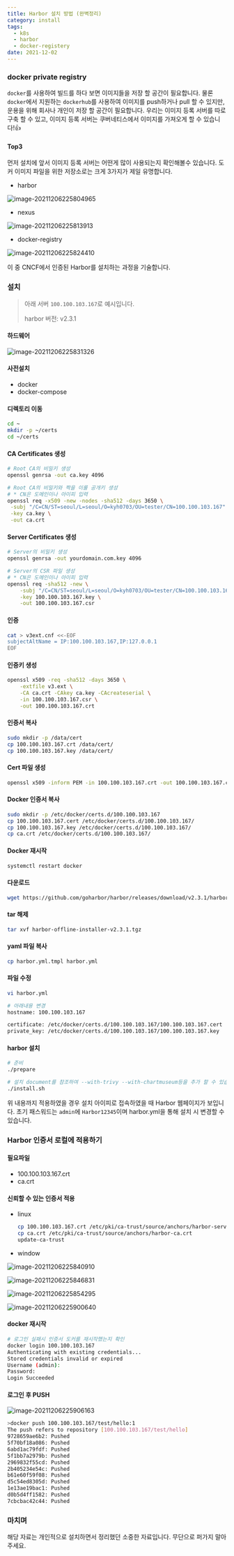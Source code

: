 ```yaml
---
title: Harbor 설치 방법 (완벽정리)
category: install
tags:
  - k8s
  - harbor
  - docker-registery
date: 2021-12-02
---
```


### docker private registry

`docker`를 사용하여 빌드를 하다 보면 이미지들을 저장 할 공간이 필요합니다. 물론 `docker`에서 지원하는 `dockerhub`를 사용하여 이미지를 push하거나 pull 할 수 있지만, 운용을 위해 회사나 개인이 저장 할 공간이 필요합니다. 우리는 이미지 등록 서버를 따로 구축 할 수 있고, 이미지 등록 서버는 쿠버네티스에서 이미지를 가져오게 할 수 있습니다!👍

#### Top3

먼저 설치에 앞서 이미지 등록 서버는 어떤게 많이 사용되는지 확인해볼수 있습니다. 도커 이미지 파일을 위한 저장소로는 크게 3가지가 제일 유명합니다.

- harbor

![image-20211206225804965](../../../assets/images/posts/2021-12-02-post-install-harbor/image-20211206225804965.png)

- nexus

![image-20211206225813913](../../../assets/images/posts/2021-12-02-post-install-harbor/image-20211206225813913.png)

- docker-registry

![image-20211206225824410](../../../assets/images/posts/2021-12-02-post-install-harbor/image-20211206225824410.png)

이 중 CNCF에서 인증된 Harbor를 설치하는 과정을 기술합니다.

### 설치

> 아래 서버 `100.100.103.167`로 예시입니다.
>
> harbor 버전: v2.3.1

#### 하드웨어

![image-20211206225831326](../../../assets/images/posts/2021-12-02-post-install-harbor/image-20211206225831326.png)

#### 사전설치

- docker
- docker-compose

#### 디렉토리 이동

```bash
cd ~
mkdir -p ~/certs
cd ~/certs
```

#### CA Certificates 생성

```bash
# Root CA의 비밀키 생성
openssl genrsa -out ca.key 4096

# Root CA의 비밀키와 짝을 이룰 공개키 생성
# * CN은 도메인이나 아이피 입력
openssl req -x509 -new -nodes -sha512 -days 3650 \
 -subj "/C=CN/ST=seoul/L=seoul/O=kyh0703/OU=tester/CN=100.100.103.167" \
 -key ca.key \
 -out ca.crt
```

#### Server Certificates 생성

```bash
# Server의 비밀키 생성
openssl genrsa -out yourdomain.com.key 4096

# Server의 CSR 파일 생성
# * CN은 도메인이나 아이피 입력
openssl req -sha512 -new \
    -subj "/C=CN/ST=seoul/L=seoul/O=kyh0703/OU=tester/CN=100.100.103.167" \
    -key 100.100.103.167.key \
    -out 100.100.103.167.csr
```

#### 인증

```bash
cat > v3ext.cnf <<-EOF
subjectAltName = IP:100.100.103.167,IP:127.0.0.1
EOF
```

#### 인증키 생성

```bash
openssl x509 -req -sha512 -days 3650 \
    -extfile v3.ext \
    -CA ca.crt -CAkey ca.key -CAcreateserial \
    -in 100.100.103.167.csr \
    -out 100.100.103.167.crt
```

#### 인증서 복사

```bash
sudo mkdir -p /data/cert
cp 100.100.103.167.crt /data/cert/
cp 100.100.103.167.key /data/cert/
```

#### Cert 파일 생성

```bash
openssl x509 -inform PEM -in 100.100.103.167.crt -out 100.100.103.167.cert
```

#### Docker 인증서 복사

```bash
sudo mkdir -p /etc/docker/certs.d/100.100.103.167
cp 100.100.103.167.cert /etc/docker/certs.d/100.100.103.167/
cp 100.100.103.167.key /etc/docker/certs.d/100.100.103.167/
cp ca.crt /etc/docker/certs.d/100.100.103.167/
```

#### Docker 재시작

```bash
systemctl restart docker
```

#### 다운로드

```bash
wget https://github.com/goharbor/harbor/releases/download/v2.3.1/harbor-offline-installer-v2.3.1.tgz
```

#### tar 해제

```bash
tar xvf harbor-offline-installer-v2.3.1.tgz
```

#### yaml 파일 복사

```bash
cp harbor.yml.tmpl harbor.yml
```

#### 파일 수정

```bash
vi harbor.yml

# 아래내용 변경
hostname: 100.100.103.167

certificate: /etc/docker/certs.d/100.100.103.167/100.100.103.167.cert
private_key: /etc/docker/certs.d/100.100.103.167/100.100.103.167.key
```

#### harbor 설치

```bash
# 준비
./prepare

# 설치 document를 참조하여 --with-trivy --with-chartmuseum등을 추가 할 수 있습니다.
./install.sh
```

위 내용까지 적용하였을 경우 설치 아이피로 접속하였을 때 Harbor 웹페이지가 보입니다. 초기 패스워드는 `admin`에 `Harbor12345`이며 harbor.yml을 통해 설치 시 변경할 수 있습니다.

### Harbor 인증서 로컬에 적용하기

#### 필요파일

- 100.100.103.167.crt
- ca.crt

#### 신뢰할 수 있는 인증서 적용

- linux

  ```bash
  cp 100.100.103.167.crt /etc/pki/ca-trust/source/anchors/harbor-server.crt
  cp ca.crt /etc/pki/ca-trust/source/anchors/harbor-ca.crt
  update-ca-trust
  ```

- window

![image-20211206225840910](../../../assets/images/posts/2021-12-02-post-install-harbor/image-20211206225840910.png)

![image-20211206225846831](../../../assets/images/posts/2021-12-02-post-install-harbor/image-20211206225846831.png)

![image-20211206225854295](../../../assets/images/posts/2021-12-02-post-install-harbor/image-20211206225854295.png)

![image-20211206225900640](../../../assets/images/posts/2021-12-02-post-install-harbor/image-20211206225900640.png)

#### docker 재시작

```bash
# 로그인 실패시 인증서 도커를 재시작했는지 확인
docker login 100.100.103.167
Authenticating with existing credentials...
Stored credentials invalid or expired
Username (admin):
Password:
Login Succeeded
```

#### 로그인 후 PUSH

![image-20211206225906163](../../../assets/images/posts/2021-12-02-post-install-harbor/image-20211206225906163.png)

```bash
>docker push 100.100.103.167/test/hello:1
The push refers to repository [100.100.103.167/test/hello]
9728659ae6b2: Pushed
5f70bf18a086: Pushed
6abd1ac79fdf: Pushed
5f1bb7a2979b: Pushed
2969832f55cd: Pushed
2b405234e54c: Pushed
b61e60f59f08: Pushed
d5c54ed8305d: Pushed
1e13ae19bac1: Pushed
d0b5d4ff1582: Pushed
7cbcbac42c44: Pushed
```

### 마치며

해당 자료는 개인적으로 설치하면서 정리했던 소중한 자료입니다. 무단으로 퍼가지 말아주세요.
